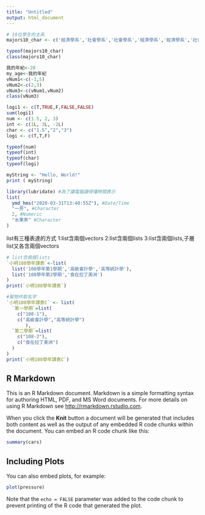 ```yaml
---
title: "Untitled"
output: html_document
---
```


```r
# 10位學生的主系
majors10_char <- c('經濟學系','社會學系','社會學系','經濟學系','經濟學系','社會學系','經濟學系','經濟學系','經濟學系','社會學系')

typeof(majors10_char)
class(majors10_char)
```

```r
我的年紀<-20
my_age<-我的年紀
vNum1<-c(-1,5)
vNum2<-c(2,3)
vNum3<-c(vNum1,vNum2)
class(vNum3)
```

```r
logi1 <- c(T,TRUE,F,FALSE,FALSE)
sum(logi1)
num <- c(1.5, 2, 3)
int <- c(1L, 3L, -2L)
char <- c("1.5","2","3")
logi <- c(T,T,F)

typeof(num)
typeof(int)
typeof(char)
typeof(logi)
```

```r
myString <- "Hello, World!"
print ( myString)

```

```r
library(lubridate) #為了讓電腦讀得懂時間表示
list(
  ymd_hms("2020-03-31T13:40:55Z"), #Date/Time
  "一芳", #Character
  2, #Numeric
  "水果茶" #Character
)
```


list有三種表達的方式
1:list含兩個vectors
2:list含兩個lists
3:list含兩個lists,子層list又各含兩個vectors
```r
# list含兩個lists
`小明108學年課表`<-list(
  list('108學年第1學期','高級會計學','高等統計學'),
  list('108學年第2學期','食在拉丁美洲')
)
print(`小明108學年課表`)
```


```r
#幫物件取名字
`小明108學年課表C` <- list(
  `第一學期`=list(
    c("108-1"), 
    c("高級會計學","高等統計學")
       ),
  `第二學期`=list(
    c("108-2"),
    c("食在拉丁美洲")
  )
)
print(`小明108學年課表C`)

```

## R Markdown

This is an R Markdown document. Markdown is a simple formatting syntax for authoring HTML, PDF, and MS Word documents. For more details on using R Markdown see <http://rmarkdown.rstudio.com>.

When you click the **Knit** button a document will be generated that includes both content as well as the output of any embedded R code chunks within the document. You can embed an R code chunk like this:

```r
summary(cars)
```

## Including Plots

You can also embed plots, for example:

```r
plot(pressure)
```

Note that the `echo = FALSE` parameter was added to the code chunk to prevent printing of the R code that generated the plot.
